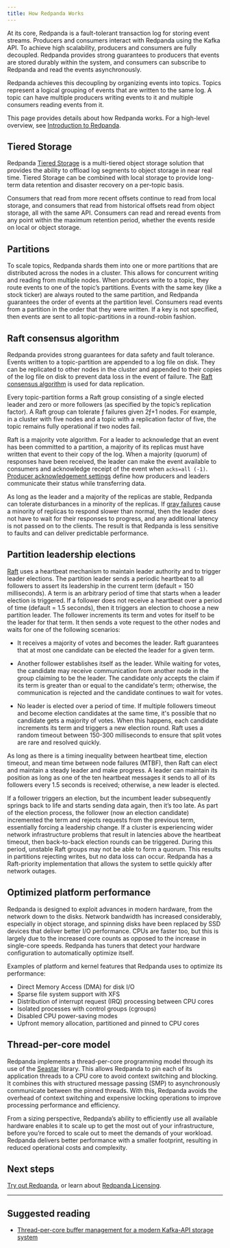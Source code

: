 ```yaml
---
title: How Redpanda Works
---
```


<head>
    <meta name="title" content="Redpanda's Architecture | Redpanda Docs"/>
    <meta name="description" content="Overview of Redpanda architecture"/>
    <link rel="canonical" href="https://docs.redpanda.com/docs/get-started/architecture/" />
</head>

At its core, Redpanda is a fault-tolerant transaction log for storing event streams. Producers and consumers interact with Redpanda using the Kafka API. To achieve high scalability, producers and consumers are fully decoupled. Redpanda provides strong guarantees to producers that events are stored durably within the system, and consumers can subscribe to Redpanda and read the events asynchronously. 

Redpanda achieves this decoupling by organizing events into topics. Topics represent a logical grouping of events that are written to the same log. A topic can have multiple producers writing events to it and multiple consumers reading events from it.

This page provides details about how Redpanda works. For a high-level overview, see [Introduction to Redpanda](../../get-started/intro-to-events).

## Tiered Storage

Redpanda [Tiered Storage](../../manage/tiered-storage) is a multi-tiered object storage solution that provides the ability to offload log segments to object storage in near real time. Tiered Storage can be combined with local storage to provide long-term data retention and disaster recovery on a per-topic basis.

Consumers that read from more recent offsets continue to read from local storage, and consumers that read from historical offsets read from object storage, all with the same API. Consumers can read and reread events from any point within the maximum retention period, whether the events reside on local or object storage.

## Partitions

To scale topics, Redpanda shards them into one or more partitions that are distributed across the nodes in a cluster. This allows for concurrent writing and reading from multiple nodes. When producers write to a topic, they route events to one of the topic’s partitions. Events with the same key (like a stock ticker) are always routed to the same partition, and Redpanda guarantees the order of events at the partition level. Consumers read events from a partition in the order that they were written. If a key is not specified, then events are sent to all topic-partitions in a round-robin fashion.

## Raft consensus algorithm

Redpanda provides strong guarantees for data safety and fault tolerance. Events written to a topic-partition are appended to a log file on disk. They can be replicated to other nodes in the cluster and appended to their copies of the log file on disk to prevent data loss in the event of failure. The [Raft consensus algorithm](https://raft.github.io/) is used for data replication. 

Every topic-partition forms a Raft group consisting of a single elected leader and zero or more followers (as specified by the topic’s replication factor). A Raft group can tolerate ƒ failures given 2ƒ+1 nodes. For example, in a cluster with five nodes and a topic with a replication factor of five, the topic remains fully operational if two nodes fail.

Raft is a majority vote algorithm. For a leader to acknowledge that an event has been committed to a partition, a majority of its replicas must have written that event to their copy of the log. When a majority (quorum) of responses have been received, the leader can make the event available to consumers and acknowledge receipt of the event when `acks=all (-1)`. [Producer acknowledgement settings](../../develop/produce-data/configure-producers/#producer-acknowledgement-settings) define how producers and leaders communicate their status while transferring data. 

As long as the leader and a majority of the replicas are stable, Redpanda can tolerate disturbances in a minority of the replicas. If [gray failures](https://blog.acolyer.org/2017/06/15/gray-failure-the-achilles-heel-of-cloud-scale-systems/) cause a minority of replicas to respond slower than normal, then the leader does not have to wait for their responses to progress, and any additional latency is not passed on to the clients. The result is that Redpanda is less sensitive to faults and can deliver predictable performance.

## Partition leadership elections

[Raft](https://raft.github.io/) uses a heartbeat mechanism to maintain leader authority and to trigger leader elections. The partition leader sends a periodic heartbeat to all followers to assert its leadership in the current term (default = 150 milliseconds). A term is an arbitrary period of time that starts when a leader election is triggered. If a follower does not receive a heartbeat over a period of time (default = 1.5 seconds), then it triggers an election to choose a new partition leader. The follower increments its term and votes for itself to be the leader for that term. It then sends a vote request to the other nodes and waits for one of the following scenarios:

- It receives a majority of votes and becomes the leader. Raft guarantees that at most one candidate can be elected the leader for a given term.

- Another follower establishes itself as the leader. While waiting for votes, the candidate may receive communication from another node in the group claiming to be the leader. The candidate only accepts the claim if its term is greater than or equal to the candidate's term; otherwise, the communication is rejected and the candidate continues to wait for votes.

- No leader is elected over a period of time. If multiple followers timeout and become election candidates at the same time, it's possible that no candidate gets a majority of votes. When this happens, each candidate increments its term and triggers a new election round. Raft uses a random timeout between 150-300 milliseconds to ensure that split votes are rare and resolved quickly. 

As long as there is a timing inequality between heartbeat time, election timeout, and mean time between node failures (MTBF), then Raft can elect and maintain a steady leader and make progress. A leader can maintain its position as long as one of the ten heartbeat messages it sends to all of its followers every 1.5 seconds is received; otherwise, a new leader is elected.

If a follower triggers an election, but the incumbent leader subsequently springs back to life and starts sending data again, then it’s too late. As part of the election process, the follower (now an election candidate) incremented the term and rejects requests from the previous term, essentially forcing a leadership change. If a cluster is experiencing wider network infrastructure problems that result in latencies above the heartbeat timeout, then back-to-back election rounds can be triggered. During this period, unstable Raft groups may not be able to form a quorum. This results in partitions rejecting writes, but no data loss can occur. Redpanda has a Raft-priority implementation that allows the system to settle quickly after network outages.

## Optimized platform performance

Redpanda is designed to exploit advances in modern hardware, from the network down to the disks. Network bandwidth has increased considerably, especially in object storage, and spinning disks have been replaced by SSD devices that deliver better I/O performance. CPUs are faster too, but this is largely due to the increased core counts as opposed to the increase in single-core speeds. Redpanda has tuners that detect your hardware configuration to automatically optimize itself.

Examples of platform and kernel features that Redpanda uses to optimize its performance:
- Direct Memory Access (DMA) for disk I/O
- Sparse file system support with XFS 
- Distribution of interrupt request (IRQ) processing between CPU cores
- Isolated processes with control groups (cgroups)
- Disabled CPU power-saving modes  
- Upfront memory allocation, partitioned and pinned to CPU cores 

## Thread-per-core model

Redpanda implements a thread-per-core programming model through its use of the [Seastar](https://seastar.io/) library. This allows Redpanda to pin each of its application threads to a CPU core to avoid context switching and blocking. It combines this with structured message passing (SMP) to asynchronously communicate between the pinned threads. With this, Redpanda avoids the overhead of context switching and expensive locking operations to improve processing performance and efficiency.

From a sizing perspective, Redpanda’s ability to efficiently use all available hardware enables it to scale up to get the most out of your infrastructure, before you’re forced to scale out to meet the demands of your workload. Redpanda delivers better performance with a smaller footprint, resulting in reduced operational costs and complexity.

## Next steps

[Try out Redpanda](../../get-started/quick-start), or learn about [Redpanda Licensing](../../get-started/licenses). 

---
## Suggested reading

- [Thread-per-core buffer management for a modern Kafka-API storage system](https://redpanda.com/blog/tpc-buffers?utm_medium=content&utm_assetname=sizing_guide&utm_assettype=report&utm_source=gated_content&utm_campaign=tpc_architecture_blog)

